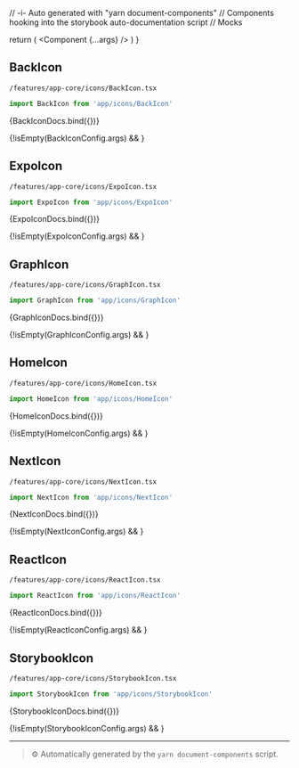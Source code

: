 // -i- Auto generated with "yarn document-components"
// Components hooking into the storybook auto-documentation script
// Mocks

<Meta title="features / app-core / icons" />

  return (
    <StoryContextProviders>
      <Component {...args} />
    </StoryContextProviders>
  )
}

## BackIcon


`/features/app-core/icons/BackIcon.tsx`
```typescript
import BackIcon from 'app/icons/BackIcon'
```


<Canvas>
    <Story
        name="BackIcon"
        args={BackIconConfig.args}
        argTypes={BackIconConfig.argTypes}
        parameters={{
          backgrounds: {
            default: 'light',
            values: [
              { name: 'light', value: '#FFFFFF' },
              { name: 'dark', value: '#333333' },
            ],
          },
        }}
    >
      {BackIconDocs.bind({})}
    </Story>
</Canvas>

{!isEmpty(BackIconConfig.args) && <ArgsTable story="BackIcon" />}


## ExpoIcon


`/features/app-core/icons/ExpoIcon.tsx`
```typescript
import ExpoIcon from 'app/icons/ExpoIcon'
```


<Canvas>
    <Story
        name="ExpoIcon"
        args={ExpoIconConfig.args}
        argTypes={ExpoIconConfig.argTypes}
        parameters={{
          backgrounds: {
            default: 'light',
            values: [
              { name: 'light', value: '#FFFFFF' },
              { name: 'dark', value: '#333333' },
            ],
          },
        }}
    >
      {ExpoIconDocs.bind({})}
    </Story>
</Canvas>

{!isEmpty(ExpoIconConfig.args) && <ArgsTable story="ExpoIcon" />}


## GraphIcon


`/features/app-core/icons/GraphIcon.tsx`
```typescript
import GraphIcon from 'app/icons/GraphIcon'
```


<Canvas>
    <Story
        name="GraphIcon"
        args={GraphIconConfig.args}
        argTypes={GraphIconConfig.argTypes}
        parameters={{
          backgrounds: {
            default: 'light',
            values: [
              { name: 'light', value: '#FFFFFF' },
              { name: 'dark', value: '#333333' },
            ],
          },
        }}
    >
      {GraphIconDocs.bind({})}
    </Story>
</Canvas>

{!isEmpty(GraphIconConfig.args) && <ArgsTable story="GraphIcon" />}


## HomeIcon


`/features/app-core/icons/HomeIcon.tsx`
```typescript
import HomeIcon from 'app/icons/HomeIcon'
```


<Canvas>
    <Story
        name="HomeIcon"
        args={HomeIconConfig.args}
        argTypes={HomeIconConfig.argTypes}
        parameters={{
          backgrounds: {
            default: 'light',
            values: [
              { name: 'light', value: '#FFFFFF' },
              { name: 'dark', value: '#333333' },
            ],
          },
        }}
    >
      {HomeIconDocs.bind({})}
    </Story>
</Canvas>

{!isEmpty(HomeIconConfig.args) && <ArgsTable story="HomeIcon" />}


## NextIcon


`/features/app-core/icons/NextIcon.tsx`
```typescript
import NextIcon from 'app/icons/NextIcon'
```


<Canvas>
    <Story
        name="NextIcon"
        args={NextIconConfig.args}
        argTypes={NextIconConfig.argTypes}
        parameters={{
          backgrounds: {
            default: 'light',
            values: [
              { name: 'light', value: '#FFFFFF' },
              { name: 'dark', value: '#333333' },
            ],
          },
        }}
    >
      {NextIconDocs.bind({})}
    </Story>
</Canvas>

{!isEmpty(NextIconConfig.args) && <ArgsTable story="NextIcon" />}


## ReactIcon


`/features/app-core/icons/ReactIcon.tsx`
```typescript
import ReactIcon from 'app/icons/ReactIcon'
```


<Canvas>
    <Story
        name="ReactIcon"
        args={ReactIconConfig.args}
        argTypes={ReactIconConfig.argTypes}
        parameters={{
          backgrounds: {
            default: 'light',
            values: [
              { name: 'light', value: '#FFFFFF' },
              { name: 'dark', value: '#333333' },
            ],
          },
        }}
    >
      {ReactIconDocs.bind({})}
    </Story>
</Canvas>

{!isEmpty(ReactIconConfig.args) && <ArgsTable story="ReactIcon" />}


## StorybookIcon


`/features/app-core/icons/StorybookIcon.tsx`
```typescript
import StorybookIcon from 'app/icons/StorybookIcon'
```


<Canvas>
    <Story
        name="StorybookIcon"
        args={StorybookIconConfig.args}
        argTypes={StorybookIconConfig.argTypes}
        parameters={{
          backgrounds: {
            default: 'light',
            values: [
              { name: 'light', value: '#FFFFFF' },
              { name: 'dark', value: '#333333' },
            ],
          },
        }}
    >
      {StorybookIconDocs.bind({})}
    </Story>
</Canvas>

{!isEmpty(StorybookIconConfig.args) && <ArgsTable story="StorybookIcon" />}









---

> ⚙️ Automatically generated by the `yarn document-components` script.

